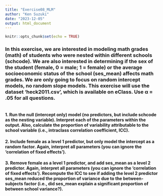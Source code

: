 ```yaml
---
title: "Exercise08_MLM"
author: "Ken Suzuki"
date: "2023-12-05"
output: html_document
---
```


```r
knitr::opts_chunk$set(echo = TRUE)
```

### In this exercise, we are interested in modeling math grades (math) of students who were nested within different schools (schcode). We are also interested in determining if the sex of the student (female, 0 = male; 1 = female) or the average socioeconomic status of the school (ses_mean) affects math grades. We are only going to focus on random intercept models, no random slope models. This exercise will use the dataset 'heck2011.csv', which is available on eClass. Use α = .05 for all questions.

```r

```

#### 1. Run the null (intercept only) model (no predictors, but include schcode as the nesting variable). Interpret each of the parameters within the output. Also, calculate the proportion of variability attributable to the school variable (i.e., intraclass correlation coefficient, ICC).

#### 2. Include female as a level 1 predictor, but only model the intercept as a random factor. Again, interpret all parameters (you can ignore the 'correlation of fixed effects').

#### 3. Remove female as a level 1 predictor, and add ses_mean as a level 2 predictor. Again, interpret all parameters (you can ignore the 'correlation of fixed effects'). Recompute the ICC to see if adding the level 2 predictor ses_mean reduced the proportion of variance due to the between- subjects factor (i.e., did ses_mean explain a significant proportion of between school variance?).
